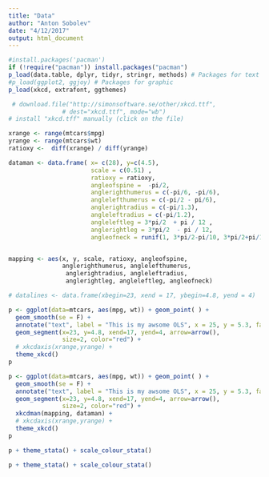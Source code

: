 ```yaml
---
title: "Data"
author: "Anton Sobolev"
date: "4/12/2017"
output: html_document
---
```


```r
#install.packages('pacman')
if (!require("pacman")) install.packages("pacman")
p_load(data.table, dplyr, tidyr, stringr, methods) # Packages for text mining
#p_load(ggplot2, ggjoy) # Packages for graphic
p_load(xkcd, extrafont, ggthemes)

```

```r
 # download.file("http://simonsoftware.se/other/xkcd.ttf",
               # dest="xkcd.ttf", mode="wb")
# install "xkcd.tff" manually (click on the file)
```

```r
xrange <- range(mtcars$mpg)
yrange <- range(mtcars$wt)
ratioxy <-  diff(xrange) / diff(yrange)

dataman <- data.frame( x= c(28), y=c(4.5),
                       scale = c(0.51) ,
                       ratioxy = ratioxy,
                       angleofspine =  -pi/2,
                       anglerighthumerus = c(-pi/6, -pi/6),
                       anglelefthumerus = c(-pi/2 - pi/6),
                       anglerightradius = c(-pi/1.3),
                       angleleftradius = c(-pi/1.2),
                       angleleftleg = 3*pi/2  + pi / 12 ,
                       anglerightleg = 3*pi/2  - pi / 12,
                       angleofneck = runif(1, 3*pi/2-pi/10, 3*pi/2+pi/10))


mapping <- aes(x, y, scale, ratioxy, angleofspine,
               anglerighthumerus, anglelefthumerus,
                anglerightradius, angleleftradius,
                anglerightleg, angleleftleg, angleofneck)
```



```r
# datalines <- data.frame(xbegin=23, xend = 17, ybegin=4.8, yend = 4)
```

```r
p <- ggplot(data=mtcars, aes(mpg, wt)) + geom_point( ) +
  geom_smooth(se = F) +
  annotate("text", label = "This is my awsome OLS", x = 25, y = 5.3, family="xkcd", size = 8) +
  geom_segment(x=23, y=4.8, xend=17, yend=4, arrow=arrow(),
               size=2, color="red") +
  # xkcdaxis(xrange,yrange) +
  theme_xkcd()
p
```


```r
p <- ggplot(data=mtcars, aes(mpg, wt)) + geom_point( ) +
  geom_smooth(se = F) +
  annotate("text", label = "This is my awsome OLS", x = 25, y = 5.3, family="xkcd", size = 8) +
  geom_segment(x=23, y=4.8, xend=17, yend=4, arrow=arrow(),
               size=2, color="red") +
  xkcdman(mapping, dataman) +
  # xkcdaxis(xrange,yrange) +
  theme_xkcd()
p
```



```r
p + theme_stata() + scale_colour_stata()
```

```r
p + theme_stata() + scale_colour_stata()
```


